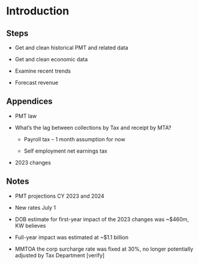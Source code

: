 # Introduction


## Steps

-   Get and clean historical PMT and related data

-   Get and clean economic data

-   Examine recent trends

-   Forecast revenue

## Appendices

-   PMT law

-   What's the lag between collections by Tax and receipt by MTA?

    -   Payroll tax -- 1 month assumption for now
    
    -   Self employment net earnings tax

-   2023 changes

## Notes

-   PMT projections CY 2023 and 2024

-   New rates July 1

-   DOB estimate for first-year impact of the 2023 changes was ~$460m, KW believes

-   Full-year impact was estimated at ~$1.1 billion

-   MMTOA the corp surcharge rate was fixed at 30%, no longer potentially adjusted by Tax Department [verify]
